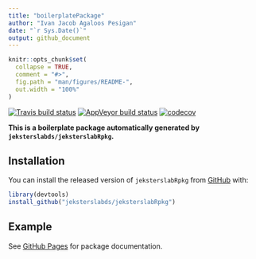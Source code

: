 ```yaml
---
title: "boilerplatePackage"
author: "Ivan Jacob Agaloos Pesigan"
date: "`r Sys.Date()`"
output: github_document
---
```


<!-- README.md is generated from README.Rmd. Please edit that file -->

```r
knitr::opts_chunk$set(
  collapse = TRUE,
  comment = "#>",
  fig.path = "man/figures/README-",
  out.width = "100%"
)
```

<!-- badges: start -->
[![Travis build status](https://travis-ci.com/jeksterslabds/boilerplatePackage.svg?branch=master)](https://travis-ci.com/jeksterslabds/boilerplatePackage)
[![AppVeyor build status](https://ci.appveyor.com/api/projects/status/github/jeksterslabds/boilerplatePackage?branch=master&svg=true)](https://ci.appveyor.com/project/jeksterslabds/boilerplatePackage)
[![codecov](https://codecov.io/github/jeksterslabds/boilerplatePackage/branch/master/graphs/badge.svg)](https://codecov.io/github/jeksterslabds/boilerplatePackage) 
<!-- badges: end -->

**This is a boilerplate package automatically generated by `jeksterslabds/jeksterslabRpkg`.**

## Installation

You can install the released version of `jeksterslabRpkg` from [GitHub](https://github.com/jeksterslabds/jeksterslabRpkg) with:

```r
library(devtools)
install_github("jeksterslabds/jeksterslabRpkg")
```

## Example

See [GitHub Pages](https://jeksterslabds.github.io/boilerplatePackage/index.html)
for package documentation.
